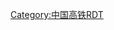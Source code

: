 {{Routemap
|title=连镇铁路<includeonly>
|inline=1</includeonly>
|map=
\\CONTg\\~~ ~~ ~~ ~~{{RoutemapRoute|Licon=u|[[陇海铁路]]往[[连云站|连云]]}}
\CONTgq\ABZg+r\\~~ ~~ ~~ ~~{{RoutemapRoute|Licon=l|[[青盐铁路]]往[[青岛北站|青岛北]]}}
\\BHF\\~~ ~~'''[[连云港站|连云港]]'''
\CONTgq\ABZgr\\~~ ~~ ~~ ~~{{RoutemapRoute|Licon=l|[[陇海铁路]]往[[兰州站|兰州]]}}
\\BST\\~~0~~ ~~[[董集站|董集]] ([[越行站]])
\\ABZgl\CONTfq\~~ ~~ ~~ ~~{{RoutemapRoute|Licon=r|[[青盐铁路]]往[[盐城北站|盐城北]]}}
\\HST\\~~ ~~[[灌云站|灌云]]
\\HST\\~~ ~~[[灌南站|灌南]]
\\HST\\~~ ~~[[涟水站|涟水]]
\CONTgq\ABZg+r\\~~ ~~ ~~ ~~{{RoutemapRoute|Licon=l|[[徐盐客运专线]]往[[徐州东站|徐州东]]}}
\\BHF\\~~ ~~'''[[淮安东站|淮安东]]'''
\CONTgq\KRZo\CONTfq\~~ ~~ ~~ ~~上跨[[新长铁路]]
\WASSERq\hKRZWae\WASSERq\~~ ~~ ~~[[淮河|淮河入海水道]]、[[苏北灌溉总渠]]
\\ABZgl+l\CONTfq\~~ ~~ ~~ ~~{{RoutemapRoute|Licon=r|[[徐盐客运专线]]往[[盐城站|盐城]]}}
\\BST\\~~ ~~ ~~黄楼线路所
\exCONTgq\eABZgr\\~~ ~~ ~~ ~~{{RoutemapRoute|Licon=l|规划[[宁淮城际铁路]]往[[南京北站 (建设中)|南京北]]}}
\\HST\\~~ ~~[[宝应站|宝应]]
\\HST\\~~ ~~[[高邮北站|高邮北]]
\\HST\\~~ ~~[[高邮站|高邮]]
\\BST\\~~ ~~ ~~邵伯线路所
\CONTgq\KRZolr!~STR\CONTfq\~~ ~~ ~~{{站|南京}}、{{站|扬州}}{{rmri|l}}[[宁启铁路]]{{rmri|r}}{{站|江都}}、{{站|启东}}
\\BHF\\~~ ~~'''[[扬州东站|扬州东]]'''
\WASSERq\hKRZWae\WASSER+r\~~ ~~ ~~[[淮河|淮河入江水道]]
\WASSERq\hKRZWae\WABZql\WASSERq~~ ~~ ~~[[五峰山长江大桥|五峰山长江大桥]]下层
\\HST\\~~ ~~[[大港南站|大港南]]
CONTg\STR\~~ ~~ ~~ ~~{{rmri|u}}[[沪宁城际铁路]]往{{站|南京}}
BHF\STR\~~ ~~'''{{站|镇江}}'''
KRWgl+l\STRr!~lBST-\~~ ~~ ~~横山线路所
HST\\~~ ~~[[丹徒站|丹徒]]
CONTf\\~~ ~~ ~~ ~~{{RoutemapRoute|Licon=d|[[沪宁城际铁路]]往[[上海站|上海]]}}
|bottom={{navbar|连镇铁路RDT}}
}}<noinclude>
{{Rdt intro|[[连镇铁路]]}}
[[Category:中国高铁RDT]]
</noinclude>